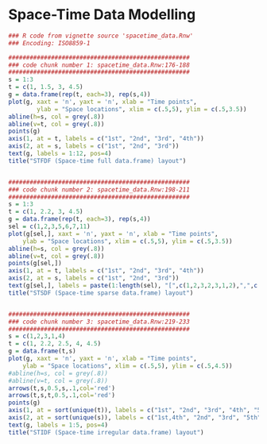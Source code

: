 Space-Time Data Modelling
========================================================

```r
### R code from vignette source 'spacetime_data.Rnw'
### Encoding: ISO8859-1

###################################################
### code chunk number 1: spacetime_data.Rnw:176-188
###################################################
s = 1:3
t = c(1, 1.5, 3, 4.5)
g = data.frame(rep(t, each=3), rep(s,4))
plot(g, xaxt = 'n', yaxt = 'n', xlab = "Time points",
        ylab = "Space locations", xlim = c(.5,5), ylim = c(.5,3.5))
abline(h=s, col = grey(.8))
abline(v=t, col = grey(.8))
points(g)
axis(1, at = t, labels = c("1st", "2nd", "3rd", "4th"))
axis(2, at = s, labels = c("1st", "2nd", "3rd"))
text(g, labels = 1:12, pos=4)
title("STFDF (Space-time full data.frame) layout")


###################################################
### code chunk number 2: spacetime_data.Rnw:198-211
###################################################
s = 1:3
t = c(1, 2.2, 3, 4.5)
g = data.frame(rep(t, each=3), rep(s,4))
sel = c(1,2,3,5,6,7,11)
plot(g[sel,], xaxt = 'n', yaxt = 'n', xlab = "Time points",
    ylab = "Space locations", xlim = c(.5,5), ylim = c(.5,3.5))
abline(h=s, col = grey(.8))
abline(v=t, col = grey(.8))
points(g[sel,])
axis(1, at = t, labels = c("1st", "2nd", "3rd", "4th"))
axis(2, at = s, labels = c("1st", "2nd", "3rd"))
text(g[sel,], labels = paste(1:length(sel), "[",c(1,2,3,2,3,1,2),",",c(1,1,1,2,2,3,4),"]", sep=""), pos=4)
title("STSDF (Space-time sparse data.frame) layout")


###################################################
### code chunk number 3: spacetime_data.Rnw:219-233
###################################################
s = c(1,2,3,1,4)
t = c(1, 2.2, 2.5, 4, 4.5)
g = data.frame(t,s)
plot(g, xaxt = 'n', yaxt = 'n', xlab = "Time points",
    ylab = "Space locations", xlim = c(.5,5), ylim = c(.5,4.5))
#abline(h=s, col = grey(.8))
#abline(v=t, col = grey(.8))
arrows(t,s,0.5,s,.1,col='red')
arrows(t,s,t,0.5,.1,col='red')
points(g)
axis(1, at = sort(unique(t)), labels = c("1st", "2nd", "3rd", "4th", "5th"))
axis(2, at = sort(unique(s)), labels = c("1st,4th", "2nd", "3rd", "5th"))
text(g, labels = 1:5, pos=4)
title("STIDF (Space-time irregular data.frame) layout")


```


